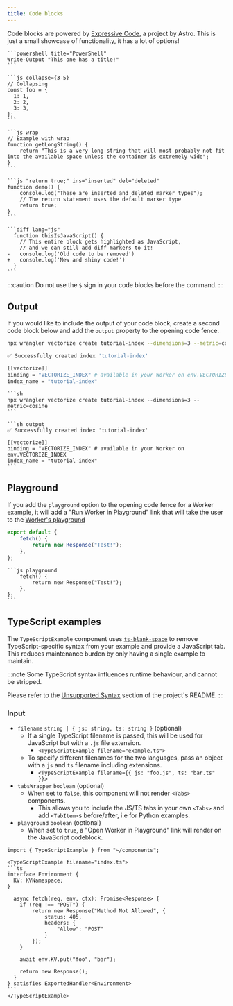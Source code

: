 ```yaml
---
title: Code blocks
---
```


Code blocks are powered by [Expressive Code](https://expressive-code.com/), a project by Astro.
This is just a small showcase of functionality, it has a lot of options!

````mdx live
```powershell title="PowerShell"
Write-Output "This one has a title!"
```

```js collapse={3-5}
// Collapsing
const foo = {
  1: 1,
  2: 2,
  3: 3,
};
```

```js wrap
// Example with wrap
function getLongString() {
	return "This is a very long string that will most probably not fit into the available space unless the container is extremely wide";
}
```

```js "return true;" ins="inserted" del="deleted"
function demo() {
	console.log("These are inserted and deleted marker types");
	// The return statement uses the default marker type
	return true;
}
```

```diff lang="js"
  function thisIsJavaScript() {
    // This entire block gets highlighted as JavaScript,
    // and we can still add diff markers to it!
-   console.log('Old code to be removed')
+   console.log('New and shiny code!')
  }
```
````

:::caution
Do not use the `$` sign in your code blocks before the command.
:::

## Output

If you would like to include the output of your code block, create a second code block below and add the `output` property to the opening code fence.

```sh
npx wrangler vectorize create tutorial-index --dimensions=3 --metric=cosine
```

```sh output
✅ Successfully created index 'tutorial-index'

[[vectorize]]
binding = "VECTORIZE_INDEX" # available in your Worker on env.VECTORIZE_INDEX
index_name = "tutorial-index"
```

````mdx
```sh
npx wrangler vectorize create tutorial-index --dimensions=3 --metric=cosine
```

```sh output
✅ Successfully created index 'tutorial-index'

[[vectorize]]
binding = "VECTORIZE_INDEX" # available in your Worker on env.VECTORIZE_INDEX
index_name = "tutorial-index"
```
````

## Playground

If you add the `playground` option to the opening code fence for a Worker example, it will
add a "Run Worker in Playground" link that will take the user to the [Worker's playground](/workers/playground/)

```js playground
export default {
	fetch() {
		return new Response("Test!");
	},
};
```

````mdx
```js playground
	fetch() {
		return new Response("Test!");
	},
};
```
````

## TypeScript examples

The `TypeScriptExample` component uses [`ts-blank-space`](https://github.com/bloomberg/ts-blank-space) to remove TypeScript-specific syntax from your example and provide a JavaScript tab. This reduces maintenance burden by only having a single example to maintain.

:::note
Some TypeScript syntax influences runtime behaviour, and cannot be stripped.

Please refer to the [Unsupported Syntax](https://github.com/bloomberg/ts-blank-space?tab=readme-ov-file#unsupported-syntax) section of the project's README.
:::

### Input

* `filename` `string | { js: string, ts: string }` (optional)
  * If a single TypeScript filename is passed, this will be used for JavaScript but with a `.js` file extension.
    * `<TypeScriptExample filename="example.ts">`
  * To specify different filenames for the two languages, pass an object with a `js` and `ts` filename including extensions.
    * `<TypeScriptExample filename={{ js: "foo.js", ts: "bar.ts" }}>`
* `tabsWrapper` `boolean` (optional)
  * When set to `false`, this component will not render `<Tabs>` components.
    * This allows you to include the JS/TS tabs in your own `<Tabs>` and add `<TabItem>`s before/after, i.e for Python examples.
* `playground` `boolean` (optional)
  * When set to `true`, a "Open Worker in Playground" link will render on the JavaScript codeblock.

````mdx live
import { TypeScriptExample } from "~/components";

<TypeScriptExample filename="index.ts">
```ts
interface Environment {
  KV: KVNamespace;
}

  async fetch(req, env, ctx): Promise<Response> {
    if (req !== "POST") {
        return new Response("Method Not Allowed", {
            status: 405,
            headers: {
                "Allow": "POST"
            }
        });
    }

    await env.KV.put("foo", "bar");

    return new Response();
  }
} satisfies ExportedHandler<Environment>
```
</TypeScriptExample>
````
